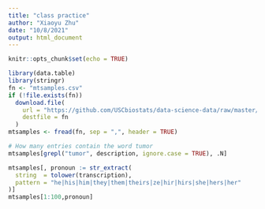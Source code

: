```yaml
---
title: "class practice"
author: "Xiaoyu Zhu"
date: "10/8/2021"
output: html_document
---
```


```r
knitr::opts_chunk$set(echo = TRUE)
```

```r
library(data.table)
library(stringr)
fn <- "mtsamples.csv"
if (!file.exists(fn))
  download.file(
    url = "https://github.com/USCbiostats/data-science-data/raw/master/00_mtsamples/mtsamples.csv",
    destfile = fn
  )
mtsamples <- fread(fn, sep = ",", header = TRUE)
```
```r
# How many entries contain the word tumor
mtsamples[grepl("tumor", description, ignore.case = TRUE), .N]

```

```r
mtsamples[, pronoun := str_extract(
  string  = tolower(transcription),
  pattern = "he|his|him|they|them|theirs|ze|hir|hirs|she|hers|her"
)]
mtsamples[1:100,pronoun]
```



























